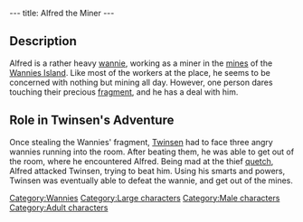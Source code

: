---
title: Alfred the Miner
---

{{Character|
Name=Alfred|
Image=BALFRED.jpg|
Race=[[Wannie]]|
Gender=Male|
Size=Large|
Age=Adult}}

==Description==
Alfred is a rather heavy [[wannie]], working as a miner in the [[mines]] of the [[Wannies Island]]. Like most of the workers at the place, he seems to be concerned with nothing but mining all day. However, one person dares touching their precious [[Wannies Fragment|fragment]], and he has a deal with him.

==Role in Twinsen's Adventure==
Once stealing the Wannies' fragment, [[Twinsen]] had to face three angry wannies running into the room. After beating them, he was able to get out of the room, where he encountered Alfred. Being mad at the thief [[quetch]], Alfred attacked Twinsen, trying to beat him. Using his smarts and powers, Twinsen was eventually able to defeat the wannie, and get out of the mines.

[[Category:Wannies]]
[[Category:Large characters]]
[[Category:Male characters]]
[[Category:Adult characters]]